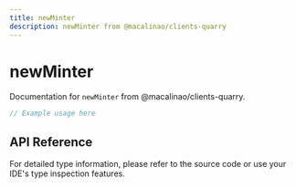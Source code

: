 ```yaml
---
title: newMinter
description: newMinter from @macalinao/clients-quarry
---
```


# newMinter

Documentation for `newMinter` from @macalinao/clients-quarry.

```typescript
// Example usage here
```

## API Reference

For detailed type information, please refer to the source code or use your IDE's type inspection features.
